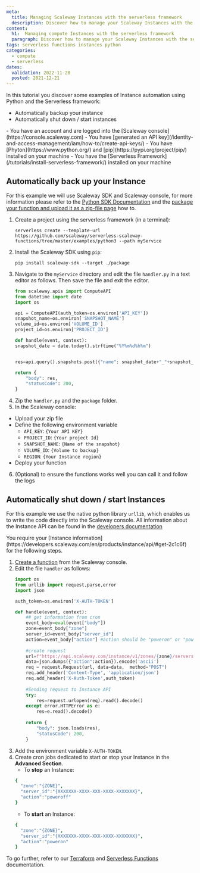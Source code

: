 ```yaml
---
meta:
  title: Managing Scaleway Instances with the serverless framework
  description: Discover how to manage your Scaleway Instances with the serverless framework and python
content:
  h1:  Managing compute Instances with the serverless framework
  paragraph: Discover how to manage your Scaleway Instances with the serverless framework and python
tags: serverless functions instances python 
categories:
  - compute
  - serverless
dates:
  validation: 2022-11-28
  posted: 2021-12-21
---
```


In this tutorial you discover some examples of Instance automation using Python and the Serverless framework: 

*  Automatically backup your instance 
*  Automatically shut down / start instances

<Macro id="iam-requirements" />
 
<Message type="requirement">
  - You have an account and are logged into the [Scaleway console](https://console.scaleway.com)
  - You have [generated an API key](/identity-and-access-management/iam/how-to/create-api-keys/)
  - You have [Phyton](https://www.python.org/) and [pip](https://pypi.org/project/pip/) installed on your machine
  - You have the [Serverless Framework](/tutorials/install-serverless-framework/) installed on your machine
</Message>

## Automatically back up your Instance

For this example we will use Scaleway SDK and Scaleway console, for more information please refer to the [Python SDK Documentation](https://github.com/scaleway/python-scaleway) and the [package your function and upload it as a zip-file page](/serverless/functions/how-to/package-function-in-zip/) how to.

1. Create a project using the serverless framework (in a terminal):
    ```
    serverless create --template-url https://github.com/scaleway/serverless-scaleway-functions/tree/master/examples/python3 --path myService
    ```
2. Install the Scaleway SDK using `pip`:
    ```
    pip install scaleway-sdk --target ./package
    ```
3. Navigate to the `myService` directory and edit the file `handler.py` in a text editor as follows. Then save the file and exit the editor. 
    ```py
    from scaleway.apis import ComputeAPI
    from datetime import date
    import os

    api = ComputeAPI(auth_token=os.environ['API_KEY'])
    snapshot_name=os.environ['SNAPSHOT_NAME']
    volume_id=os.environ['VOLUME_ID']
    project_id=os.environ['PROJECT_ID']

    def handle(event, context):
    snapshot_date = date.today().strftime("%Y%m%d%h%m")

    
    res=api.query().snapshots.post({"name": snapshot_date+"_"+snapshot_name,"volume_id": volume_id,"project": project_id})
    
    return {
        "body": res,
        "statusCode": 200,
    }
    ```
4. Zip the `handler.py` and the `package` folder.
5. In the Scaleway console: 
    <Lightbox src="scaleway-function-uploadzip.webp" alt="" />

  * Upload your zip file 
  * Define the following environment variable
      * `API_KEY`: `{Your API KEY}` 
      * `PROJECT_ID`: `{Your project Id}`
      * `SNAPSHOT_NAME`: `{Name of the snapshot}`
      * `VOLUME_ID`: `{Volume to backup}`
      * `REGION`: `{Your Instance region}`
  * Deploy your function
6. (Optional) to ensure the functions works well you can call it and follow the logs

## Automatically shut down / start Instances

For this example we use the native python library `urllib`, which enables us to write the code directly into the Scaleway console.
All information about the Instance API can be found in the [developers documentation](https://developers.scaleway.com/en/products/instance/api/#get-2c1c6f)

<Message type="note">
  You require your [Instance information](https://developers.scaleway.com/en/products/instance/api/#get-2c1c6f) for the following steps.
</Message>

1. [Create a function](/serverless/functions/how-to/create-a-function/) from the Scaleway console.
2. Edit the file `handler` as follows:
    ```py
    import os
    from urllib import request,parse,error
    import json

    auth_token=os.environ['X-AUTH-TOKEN']

    def handle(event, context):
        ## get information from cron
        event_body=eval(event["body"])
        zone=event_body["zone"]
        server_id=event_body["server_id"]
        action=event_body["action"] #action should be "poweron" or "poweroff"
        
        #create request
        url=f"https://api.scaleway.com/instance/v1/zones/{zone}/servers/{server_id}/action"
        data=json.dumps({"action":action}).encode('ascii')
        req = request.Request(url, data=data,  method="POST")
        req.add_header('Content-Type', 'application/json')
        req.add_header('X-Auth-Token',auth_token)
        
        #Sending request to Instance API
        try: 
            res=request.urlopen(req).read().decode()
        except error.HTTPError as e:
            res=e.read().decode()
            
        return {
            "body": json.loads(res),
            "statusCode": 200,
        }
    ```
3. Add the environment variable `X-AUTH-TOKEN`.
4. Create cron jobs dedicated to start or stop your Instance in the **Advanced Section**.
    * To **stop** an Instance:
    ```yaml
    {
      "zone":"{ZONE}",
      "server_id":"{XXXXXXX-XXXX-XXX-XXXX-XXXXXXX}",
      "action":"poweroff"
    }
    ```
    * To **start** an Instance:
    ```yaml
    {
      "zone":"{ZONE}",
      "server_id":"{XXXXXXX-XXXX-XXX-XXXX-XXXXXXX}",
      "action":"poweron"
    }
    ```

To go further, refer to our [Terraform](/tutorials/terraform-quickstart/) and [Serverless Functions](/serverless/functions/quickstart/) documentation.